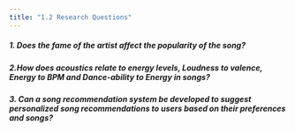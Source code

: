 ```yaml
---
title: "1.2 Research Questions"
---
```


##### **1. Does the fame of the artist affect the popularity of the song?**

##### **2.How does acoustics relate to energy levels, Loudness to valence, Energy to BPM and Dance-ability to Energy in songs?**

##### **3. Can a song recommendation system be developed to suggest personalized song recommendations to users based on their preferences and songs?**

#### 
